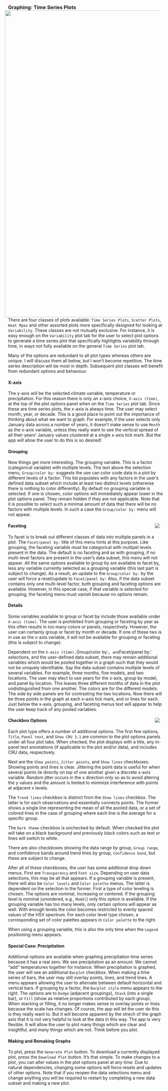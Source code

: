 ### Graphing: Time Series Plots <img style="float: right; padding-left: 10px; padding-right: 10px" src="screenshots/plotTS_example_1_black.png" width="1000"/>
There are four classes of plots available: `Time Series Plots`, `Scatter Plots`, `Heat Mpas` and other assorted plots more specifically designed for looking at `Variability`.
These classes are not mutually exclusive. For instance, it is easy enough on the `Variability` plot tab for the user to select plot options to generate a time series plot
that specifically highlights variability through time, in ways not fully available on the general `Time Series` plot tab.

Many of the options are redundant to all plot types whereas others are unique. I will discuss them all below, but I won't become repetitive.
The time series description will be most in depth. Subsequent plot classes will benefit from redundant options and behaviour.

#### X-axis
The y-axis will be the selected climate variable, temperature or precipitation.
For this reason there is only an x-axis choice, `X-axis (time)`, at the top of the plot options panel when on the `Time Series` plot tab.
Since these are time series plots, the x-axis is always time. The user may select month, year, or decade.
This is a good place to point out the importance of thinking about what we want to graph.
For example, if the user selects only January data across a number of years, it doesn't make sense to use `Month` as the x-axis variable,
unless they really want to see the vertical spread of all their years' January values clustered at a single x-axis tick mark.
But the app *will* allow the user to do this is so desired!

#### Grouping
Now things get more interesting. The grouping variable. This is a factor (categorical variable) with multiple levels.
The text above the selection menu, `Group/color by:` suggests the use can color code data in a plot by different levels of a factor.
This list populates with any factors in the user's defined data subset which include at least two distinct levels (otherwise there is nothing to color differently).
By default no grouping variable is selected. If one is chosen, color options will immediately appear lower in the plot options panel.
They remain hidden if they are not applicable.
Note that it is possible to select such a minimal amount of data that there will be no factors with multiple levels.
In such a case the `Group/color by:` menu will not appear.

#### Faceting <img style="float: right; padding-left: 10px; padding-right: 10px" src="screenshots/plotTS_group_white.png"/>
To facet is to break out different classes of data into multiple panels in a plot. The `Facet/panel by:` title of this menu hints at this purpose.
Like grouping, the faceting variable must be categorical with multipel levels present in the data.
The default is no faceting and as with grouping, if no multi-level factors are present in the user's data subset, this menu will not appear.
All the same options available to group by are available to facet by, less any variable currently selected as a grouping variable (this last part is subject to change).
As a result, an update to the `Group/color by:` by the user will force a reset/update to `Facet/panel by:`
Also, if the data subset contains only one multi-level factor, both grouping and faceting options are available.
However, in this special case, if that variable is selected for grouping, the faceting menu must vanish because no options remain.

#### Details
Some variables available to group or facet by include those available under `X-axis (time)`.
The user is prohibited from grouping or faceting by year as this often results in too many colors or panels, respectively.
However, the user can certainly group or facet by month or decade.
If one of these two is in use as the x-axis variable, it will not be available for grouping or faceting (this is subject to change).

Dependent on the `X-axis (time), `Group/color by:`, and `Facet/panel by:` selections, and the user-defined data subset, 
there may remain additional variables which would be pooled together in a graph such that they would not be uniquely identifiable.
Say the data subset contains multiple levels of several variables. For example, three months, five models, and two locations.
The user may elect to use years for the x-axis, group by model, and panel by location.
This leaves three different months of data in the plot undistinguished from one another. The colors are for the different models.
The side by side panels are for contrasting the two locations.
Now there will be three points in the graph at each x-axis tick mark, and or lines for each.
Just below the x-axis, grouping, and faceting menus text will appear to help the user keep track of any pooled variables.

#### Checkbox Options <img style="float: right; padding-left: 10px; padding-right: 10px" src="screenshots/plotTS_colors_white.png"/>
Each plot type offers a number of additional options.
The first few options, `Title`, `Panel text`, and `Show CRU 3.1` are common to the plot options panels under all four plot tabs.
When checked, the plot displays with a title, any in-panel text annotations (if applicable to the plot and/or data), and includes CRU data, respectively.

Next are the `Show points`, `Jitter points`, and `Show lines` checkboxes. Showing points and lines is clear.
Jittering the point data is useful for when several points lie directly on top of one another given a discrete x-axis variable.
Random jitter occurs in the x direction only so as to avoid altering the y values and the amount is limited to minimize interference with points at adjacent x levels.

The `Trend lines` checkbox is distinct from the `Show lines` checkbox. The latter is for each observations and essentially connects points.
The former shows a single line representing the mean of all the pooled data, or a set of colored lines in the case of grouping where each line is the average for a specific group.

The `Dark theme` checkbox is unchecked by default. When checked the plot will take on a black background and previously black colors such as text or lines will switch to white.

There are also checkboxes showing the data range by group, `Group range`, and confidence bands around trend lines by group, `Confidence band`, but these are subject to change.

After all of these checkboxes, the user has some additional drop down menus. First are `Transparency` and `Font size`.
Depending on user data selections, this may be all that appears.
If a grouping variable is present, there will also be `Color levels` and `Color palette` menus. The latter is dependent on the selection in the former.
First a type of color leveling is chosen. The options are nominal, increasing or centered.
If the grouping level is nominal (unordered, e.g., `Model`) only this option is available.
If the grouping variable has too many levels, only certain options will appear as well.
With enough levels the color becomes restricted to evenly spaced values of the HSV spectrum.
For each color level type chosen, a corresponding set of color palettes appears in `Color palette` to the right.

When using a grouping variable, this is also the only time when the `Legend` positioning menu appears.

#### Special Case: Precipitation
Additional options are available when graphing precipitation time series because it has a real zero. We see precipitation as an amount.
We cannot "add" temperatures together for instance.
When precipitation is graphed, the user will see an additional `Barplot` checkbox.
When making a time series of bars, the user may still overlay points, lines, and trend lines.
A menu appears allowing the user to alternate between default horizontal and vertical bars.
If grouping by a factor, the `Barplot style` menu appears to the right.
The options are to `Dodge` (adjacent groupings), `Stack` (into a single bar), or `Fill` (show as relative proportions contributed by each group).
When stacking or filling, it no longer makes sense to overlay points or lines because the scale has changes.
Of course, the app will let the user do this is they really want to.
But it will become apparent by the strech of the graph axis that it is not very helpful to look at the data in this way.
The app is very flexible. It will allow the user to plot many things which are clear and insightful, and many things which are not.
Think before you plot.

#### Making and Remaking Graphs
To plot, press the `Generate Plot` button. To download a currently displayed plot, press the `Download Plot` button.
It's that simple. To make changes to a plot, you can alter values in the plot options panel at any time.
Due to natural dependencies, changing some options will force resets and updates of other options.
Note that if you reopen the data selections menu and change anythng you will be required to restart by completing a new data subset and making a new plot.

